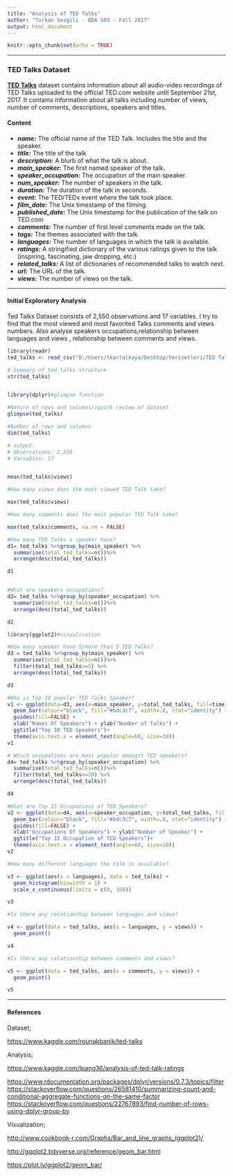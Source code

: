 ---
title: "Analysis of TED Talks"
author: "Turkan Sevgili - BDA 503 - Fall 2017"
output: html_document
---

```{r setup, include=FALSE}
knitr::opts_chunk$set(echo = TRUE)
```
*************

### TED Talks Dataset

**[TED Talks](https://www.kaggle.com/rounakbanik/ted-talks/data)** dataset contains information about all audio-video recordings of TED Talks uploaded to the official TED.com website until September 21st, 2017. It contains information about all talks including number of views, number of comments, descriptions, speakers and titles. 


#### Content

+ ***name:*** The official name of the TED Talk. Includes the title and the speaker.
+ ***title:*** The title of the talk
+ ***description:*** A blurb of what the talk is about.
+ ***main_speaker:*** The first named speaker of the talk.
+ ***speaker_occupation:*** The occupation of the main speaker.
+ ***num_speaker:*** The number of speakers in the talk.
+ ***duration:*** The duration of the talk in seconds.
+ ***event:*** The TED/TEDx event where the talk took place.
+ ***film_date:*** The Unix timestamp of the filming.
+ ***published_date:*** The Unix timestamp for the publication of the talk on TED.com
+ ***comments:*** The number of first level comments made on the talk.
+ ***tags:*** The themes associated with the talk.
+ ***languages:*** The number of languages in which the talk is available.
+ ***ratings:*** A stringified dictionary of the various ratings given to the talk (inspiring, fascinating, jaw dropping, etc.)
+ ***related_talks:*** A list of dictionaries of recommended talks to watch next.
+ ***url:*** The URL of the talk.
+ ***views:*** The number of views on the talk.

*************

#### Initial Exploratory Analysis

Ted Talks Dataset consists of 2,550 observations and 17 variables. I try to find that the most viewed and most favorited Talks comments and views numbers. Also analyse speakers occupations,relationship between languages and views , relationship between comments and views.

```{r,echo=FALSE,results="hide",include=FALSE}

library(readr)
ted_talks <- read_csv("D:/Users/tkartalkaya/Desktop/Verisetleri/TED Talks/ted_main.csv")
```


```{r,echo=FALSE,results="hide",include=FALSE}
# Summary of ted_talks structure
str(ted_talks)


library(dplyr)#glimpse function
```

```{r}
#Nature of rows and columns//quick review of dataset
glimpse(ted_talks)

#Number of rows and columns
dim(ted_talks)
```

```{r,echo=FALSE,results="hide",include=FALSE}
# output:
# Observations: 2,550
# Variables: 17


mean(ted_talks$views)
```

```{r}
#How many views does the most viewed TED Talk take?

max(ted_talks$views)

#How many comments does the most popular TED Talk take?

max(ted_talks$comments, na.rm = FALSE)

#How many TED Talks a speaker have?
d1= ted_talks %>%group_by(main_speaker) %>% 
  summarise(total_ted_talks=n())%>% 
  arrange(desc(total_ted_talks)) 

d1


#What are speakers occupations? 
d2= ted_talks %>%group_by(speaker_occupation) %>% 
  summarise(total_ted_talks=n())%>% 
  arrange(desc(total_ted_talks)) 

d2

```

```{r}
library(ggplot2)#visualisation

#How many speaker have 5/more than 5 TED Talks?
d3 = ted_talks %>%group_by(main_speaker) %>% 
  summarise(total_ted_talks=n())%>% 
  filter(total_ted_talks>=5) %>% 
  arrange(desc(total_ted_talks)) 

d3

#Who is Top 10 popular TED Talks Speaker?
v1 <- ggplot(data=d3, aes(x=main_speaker, y=total_ted_talks, fill=time)) + 
  geom_bar(colour="black", fill="#bdc3c7", width=.8, stat="identity") + 
  guides(fill=FALSE) +
  xlab("Names Of Speakers") + ylab("Number of Talks") +
  ggtitle("Top 10 TED Speakers")+
  theme(axis.text.x = element_text(angle=60, size=10))
v1 

# Which occupations are most popular amongst TED speakers?
d4= ted_talks %>%group_by(speaker_occupation) %>% 
  summarise(total_ted_talks=n())%>% 
  filter(total_ted_talks>=20) %>% 
  arrange(desc(total_ted_talks)) 

d4

#What are Top 15 Occupations of TED Speakers?
v2 <- ggplot(data=d4, aes(x=speaker_occupation, y=total_ted_talks, fill=time)) + 
  geom_bar(colour="black", fill="#bdc3c7", width=.8, stat="identity") + 
  guides(fill=FALSE) +
  xlab("Occupations Of Speakers") + ylab("Number of Speaker") +
  ggtitle("Top 15 Occupation of TED Speakers")+
  theme(axis.text.x = element_text(angle=60, size=10))
v2

#How many different languages the talk is available?

v3 <- ggplot(aes(x = languages), data = ted_talks) +
  geom_histogram(binwidth = 1) +
  scale_x_continuous(limits = c(0, 100))

v3

#Is there any relationship between languages and views?

v4 <- ggplot(data = ted_talks, aes(x = languages, y = views)) + 
  geom_point() 

v4

#Is there any relationship between comments and views?

v5 <- ggplot(data = ted_talks, aes(x = comments, y = views)) + 
  geom_point() 

v5
```

*************

#### References

Dataset;

[https://www.kaggle.com/rounakbanik/ted-talks](https://www.kaggle.com/rounakbanik/ted-talks)

Analysis;

[https://www.kaggle.com/lpang36/analysis-of-ted-talk-ratings](https://www.kaggle.com/lpang36/analysis-of-ted-talk-ratings)

[https://www.rdocumentation.org/packages/dplyr/versions/0.7.3/topics/filter](https://www.rdocumentation.org/packages/dplyr/versions/0.7.3/topics/filter)
[https://stackoverflow.com/questions/26581410/summarizing-count-and-conditional-aggregate-functions-on-the-same-factor](https://stackoverflow.com/questions/26581410/summarizing-count-and-conditional-aggregate-functions-on-the-same-facto)
[https://stackoverflow.com/questions/22767893/find-number-of-rows-using-dplyr-group-by](https://stackoverflow.com/questions/22767893/find-number-of-rows-using-dplyr-group-by)

Visualization;

[http://www.cookbook-r.com/Graphs/Bar_and_line_graphs_(ggplot2)/](http://www.cookbook-r.com/Graphs/Bar_and_line_graphs_(ggplot2)/)

[http://ggplot2.tidyverse.org/reference/geom_bar.html](http://ggplot2.tidyverse.org/reference/geom_bar.html)

[https://plot.ly/ggplot2/geom_bar/](https://plot.ly/ggplot2/geom_bar/)